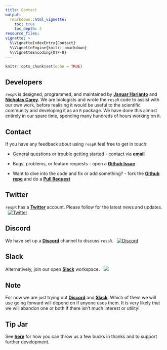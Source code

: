 ```yaml
---
title: Contact
output: 
  rmarkdown::html_vignette:
    toc: true
    toc_depth: 3
resource_files:
vignette: >
  %\VignetteIndexEntry{Contact}
  %\VignetteEngine{knitr::rmarkdown}
  %\VignetteEncoding{UTF-8}
---
```


```r
knitr::opts_chunk$set(echo = TRUE)
```

## Developers

`respR` is designed, programmed, and maintained by [**Januar Harianto**](https://github.com/januarharianto) and [**Nicholas Carey**](https://github.com/nicholascarey). We are biologists and wrote the `respR` code to assist with our own work, before realising it would be useful to the scientific community and developing it as an `R` package. We have done this almost entirely in our spare time, spending many hundreds of hours working on it. 

## Contact

If you have any feedback about using `respR` feel free to get in touch: 

- General questions or trouble getting started - contact via [**email**](mailto:nicholascarey@gmail.com)

- Bugs, problems, or feature requests - open a [**Github Issue**](https://github.com/januarharianto/respR/issues)

- Want to dive into the code and fix or add something? - fork the [**Github repo**](https://github.com/januarharianto/respR/) and do a [**Pull Request**](https://github.com/januarharianto/respR/pulls)

## Twitter

`respR` has a [**Twitter**](https://twitter.com/respR_pkg) account. Please follow for the latest news and updates. &nbsp; &nbsp; [![Twitter](https://img.shields.io/twitter/follow/respR_pkg.svg?label=Follow&style=social)](https://twitter.com/respR_pkg?ref_src=twsrc%5Etfw)


## Discord

We have set up a [**Discord**](https://discord.gg/JKkarCTW4N) channel to discuss `respR`. &nbsp; [![Discord](https://img.shields.io/discord/943124666573275146)](https://discord.gg/JKkarCTW4N)

<!-- <iframe src="https://discord.com/widget?id=943124666573275146&theme=dark" width="350" height="500" allowtransparency="true" frameborder="0" sandbox="allow-popups allow-popups-to-escape-sandbox allow-same-origin allow-scripts"></iframe> -->

## Slack

Alternatively, join our open [**Slack**](https://join.slack.com/t/respr-open/shared_invite/zt-13gttchaf-eCxIlifhDr_Q7GbtMzYgxQ) workspace. &nbsp; [![](https://img.shields.io/badge/Slack-Join-orange)](https://join.slack.com/t/respr-open/shared_invite/zt-13gttchaf-eCxIlifhDr_Q7GbtMzYgxQ)


## Note

For now we are just trying out [**Discord**](https://discord.com) and [**Slack**](https://slack.com). Which of them we will use going forward will depend on if anyone uses them. It is very likely that we will abandon one or both if there isn't much interest or utility! 

## Tip Jar 

See [**here**](https://januarharianto.github.io/respR/articles/support.html) for how you can throw us a few bucks in thanks and to support further development.
